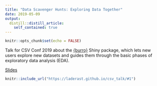 ```yaml
---
title: "Data Scavenger Hunts: Exploring Data Together"
date: 2019-05-09
output:
  distill::distill_article:
    self_contained: true
---
```



```r
knitr::opts_chunk$set(echo = FALSE)
```

Talk for CSV Conf 2019 about the [{burro}](https://github.com/laderast/burro) Shiny package, which lets new users explore new datasets and guides them through the basic phases of exploratory data analysis (EDA).

[Slides](https://laderast.github.io/csv_talk/#1){.btn .btn-primary role="button"}

```r
knitr::include_url("https://laderast.github.io/csv_talk/#1")
```